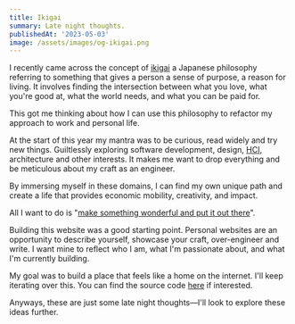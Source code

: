 ```yaml
---
title: Ikigai
summary: Late night thoughts.
publishedAt: '2023-05-03'
image: /assets/images/og-ikigai.png
---
```


I recently came across the concept of [ikigai](https://en.wikipedia.org/wiki/Ikigai) a Japanese philosophy referring to something that gives a person a sense of purpose, a reason for living. It involves finding the intersection between what you love, what you're good at, what the world needs, and what you can be paid for.

This got me thinking about how I can use this philosophy to refactor my approach to work and personal life.

At the start of this year my mantra was to be curious, read widely and try new things. Guiltlessly exploring software development, design, [HCI](https://en.wikipedia.org/wiki/Human%E2%80%93computer_interaction), architecture and other interests. It makes me want to drop everything and be meticulous about my craft as an engineer.

By immersing myself in these domains, I can find my own unique path and create a life that provides economic mobility, creativity, and impact.

All I want to do is "[make something wonderful and put it out there](https://putsomethingback.stevejobsarchive.com/internal-meeting-at-apple)".

Building this website was a good starting point. Personal websites are an opportunity to describe yourself, showcase your craft, over-engineer and write. I want mine to reflect who I am, what I'm passionate about, and what I'm currently building.

My goal was to build a place that feels like a home on the internet. I'll keep iterating over this. You can find the source code [here](https://github.com/kelvinampofo/kelvinamp.me) if interested.

Anyways, these are just some late night thoughts&mdash;I'll look to explore these ideas further.
